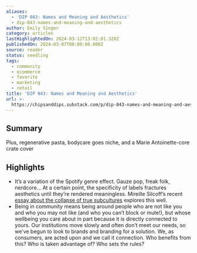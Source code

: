 ```yaml
---
aliases:
  - 'DIP 043: Names and Meaning and Aesthetics'
  - dip-043-names-and-meaning-and-aesthetics
author: Emily Singer
category: articles
lastHighlightedOn: 2024-03-12T13:02:01.320Z
publishedOn: 2024-03-07T00:00:00.000Z
source: reader
status: seedling
tags:
  - community
  - ecommerce
  - favorite
  - marketing
  - retail
title: 'DIP 043: Names and Meaning and Aesthetics'
url: >-
  https://chipsanddips.substack.com/p/dip-043-names-and-meaning-and-aesthetics?utm_source=post-email-title&publication_id=6324&post_id=142396823&utm_campaign=email-post-title&isFreemail=true&r=og9hp&triedRedirect=true&utm_medium=email
---
```

## Summary

Plus, regenerative pasta, bodycare goes niche, and a Marie Antoinette-core crate cover

## Highlights

- It’s a variation of the Spotify genre effect. Gauze pop, freak folk, nerdcore… At a certain point, the specificity of labels fractures aesthetics until they’re rendered meaningless. Mireille Silcoff’s recent [essay about the collapse of true subcultures](https://www.nytimes.com/2024/02/21/magazine/aesthetics-tiktok-teens.html?unlocked_article_code=1.aU0.V5Yg.mLTOCaGlf3wN&smid=url-share) explores this well.
- Being in community means being around people who are not like you and who you may not like (and who you can’t block or mute!), but whose wellbeing you care about in part because it is directly connected to yours.
  Our institutions move slowly and often don’t meet our needs, so we’ve begun to look to brands and branding for a solution.
  We, as consumers, are acted upon and we call it connection.
  Who benefits from this? Who is taken advantage of? Who sets the rules?
